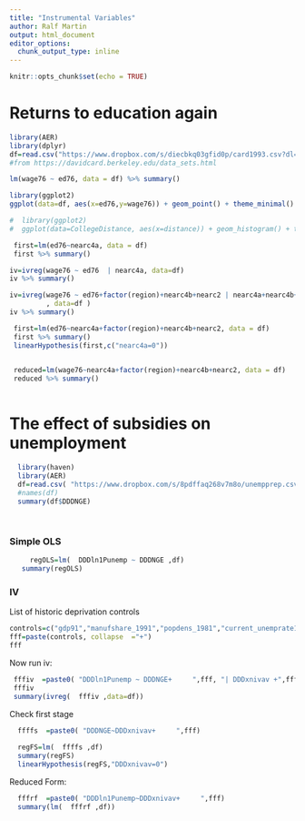 ```yaml
---
title: "Instrumental Variables"
author: Ralf Martin
output: html_document
editor_options: 
  chunk_output_type: inline
---
```


```r
knitr::opts_chunk$set(echo = TRUE)
```


# Returns to education again
```r
library(AER)
library(dplyr)
df=read.csv("https://www.dropbox.com/s/diecbkq03gfid0p/card1993.csv?dl=1") 
#from https://davidcard.berkeley.edu/data_sets.html

lm(wage76 ~ ed76, data = df) %>% summary()
```

```r
library(ggplot2)
ggplot(data=df, aes(x=ed76,y=wage76)) + geom_point() + theme_minimal()

```


```r
#  library(ggplot2)
#  ggplot(data=CollegeDistance, aes(x=distance)) + geom_histogram() + theme_minimal()
```




```r
 first=lm(ed76~nearc4a, data = df)   
 first %>% summary()
```


```r
iv=ivreg(wage76 ~ ed76  | nearc4a, data=df)
iv %>% summary()

```


```r
iv=ivreg(wage76 ~ ed76+factor(region)+nearc4b+nearc2 | nearc4a+nearc4b+nearc2+factor(region)
         , data=df )
iv %>% summary()


```

```r
 first=lm(ed76~nearc4a+factor(region)+nearc4b+nearc2, data = df)   
 first %>% summary()
 linearHypothesis(first,c("nearc4a=0"))
 
```


```r
 reduced=lm(wage76~nearc4a+factor(region)+nearc4b+nearc2, data = df)   
 reduced %>% summary()
 
```


# The effect of subsidies on unemployment


```r
  library(haven)
  library(AER)
  df=read.csv( "https://www.dropbox.com/s/8pdffaq268v7m8o/unempprep.csv?dl=1")
  #names(df)
  summary(df$DDDNGE)
	
  

```  
	
### Simple OLS	
```r
	 regOLS=lm(  DDDln1Punemp ~ DDDNGE ,df)
   summary(regOLS)
```



### IV

List of historic deprivation controls
```r
controls=c("gdp91","manufshare_1991","popdens_1981","current_unemprate1991","actrate_1991","resid_emp_rate92")
fff=paste(controls, collapse  ="+")
fff
```


Now run iv:

```r
 fffiv  =paste0( "DDDln1Punemp ~ DDDNGE+     ",fff, "| DDDxnivav +",fff)
 fffiv
 summary(ivreg(  fffiv ,data=df))
```


Check first stage

```r
  ffffs  =paste0( "DDDNGE~DDDxnivav+     ",fff)
 
  regFS=lm(  ffffs ,df)
  summary(regFS)	 
  linearHypothesis(regFS,"DDDxnivav=0")
```
Reduced Form:

```r
  fffrf  =paste0( "DDDln1Punemp~DDDxnivav+     ",fff)
  summary(lm(  fffrf ,df))
  
```




